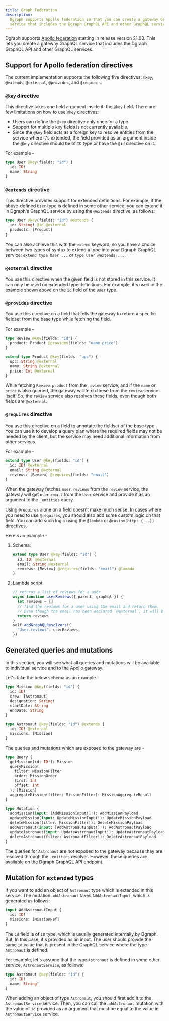 ```yaml
---
title: Graph Federation
description:
  Dgraph supports Apollo federation so that you can create a gateway GraphQL
  service that includes the Dgraph GraphQL API and other GraphQL services
---
```



<DgraphWIP />

Dgraph supports
[Apollo federation](https://www.apollographql.com/docs/federation/) starting in
release version 21.03. This lets you create a gateway GraphQL service that
includes the Dgraph GraphQL API and other GraphQL services.

## Support for Apollo federation directives

The current implementation supports the following five directives: `@key`,
`@extends`, `@external`, `@provides`, and `@requires`.

### `@key` directive

This directive takes one field argument inside it: the `@key` field. There are
few limitations on how to use `@key` directives:

- Users can define the `@key` directive only once for a type
- Support for multiple key fields is not currently available.
- Since the `@key` field acts as a foreign key to resolve entities from the
  service where it's extended, the field provided as an argument inside the
  `@key` directive should be of `ID` type or have the `@id` directive on it.

For example -

```graphql
type User @key(fields: "id") {
  id: ID!
  name: String
}
```

### `@extends` directive

This directive provides support for extended definitions. For example, if the
above-defined `User` type is defined in some other service, you can extend it in
Dgraph's GraphQL service by using the `@extends` directive, as follows:

```graphql
type User @key(fields: "id") @extends {
  id: String! @id @external
  products: [Product]
}
```

You can also achieve this with the `extend` keyword; so you have a choice
between two types of syntax to extend a type into your Dgraph GraphQL service:
`extend type User ...` or `type User @extends ...`.

### `@external` directive

You use this directive when the given field is not stored in this service. It
can only be used on extended type definitions. For example, it's used in the
example shown above on the `id` field of the `User` type.

### `@provides` directive

You use this directive on a field that tells the gateway to return a specific
fieldset from the base type while fetching the field.

For example -

```graphql
type Review @key(fields: "id") {
  product: Product @provides(fields: "name price")
}

extend type Product @key(fields: "upc") {
  upc: String @external
  name: String @external
  price: Int @external
}
```

While fetching `Review.product` from the `review` service, and if the `name` or
`price` is also queried, the gateway will fetch these from the `review` service
itself. So, the `review` service also resolves these fields, even though both
fields are `@external`.

### `@requires` directive

You use this directive on a field to annotate the fieldset of the base type. You
can use it to develop a query plan where the required fields may not be needed
by the client, but the service may need additional information from other
services.

For example -

```graphql
extend type User @key(fields: "id") {
  id: ID! @external
  email: String @external
  reviews: [Review] @requires(fields: "email")
}
```

When the gateway fetches `user.reviews` from the `review` service, the gateway
will get `user.email` from the `User` service and provide it as an argument to
the `_entities` query.

Using `@requires` alone on a field doesn't make much sense. In cases where you
need to use `@requires`, you should also add some custom logic on that field.
You can add such logic using the `@lambda` or `@custom(http: {...})` directives.

Here's an example -

1. Schema:

   ```graphql
   extend type User @key(fields: "id") {
     id: ID! @external
     email: String @external
     reviews: [Review] @requires(fields: "email") @lambda
   }
   ```

2. Lambda script:

   ```js
   // returns a list of reviews for a user
   async function userReviews({ parent, graphql }) {
     let reviews = []
     // find the reviews for a user using the email and return them.
     // Even though the email has been declared `@external`, it will be available as `parent.email` as it's mentioned in `@requires`.
     return reviews
   }
   self.addGraphQLResolvers({
     "User.reviews": userReviews,
   })
   ```

## Generated queries and mutations

In this section, you will see what all queries and mutations will be available
to individual service and to the Apollo gateway.

Let's take the below schema as an example -

```graphql
type Mission @key(fields: "id") {
  id: ID!
  crew: [Astronaut]
  designation: String!
  startDate: String
  endDate: String
}

type Astronaut @key(fields: "id") @extends {
  id: ID! @external
  missions: [Mission]
}
```

The queries and mutations which are exposed to the gateway are -

```graphql
type Query {
  getMission(id: ID!): Mission
  queryMission(
    filter: MissionFilter
    order: MissionOrder
    first: Int
    offset: Int
  ): [Mission]
  aggregateMission(filter: MissionFilter): MissionAggregateResult
}

type Mutation {
  addMission(input: [AddMissionInput!]!): AddMissionPayload
  updateMission(input: UpdateMissionInput!): UpdateMissionPayload
  deleteMission(filter: MissionFilter!): DeleteMissionPayload
  addAstronaut(input: [AddAstronautInput!]!): AddAstronautPayload
  updateAstronaut(input: UpdateAstronautInput!): UpdateAstronautPayload
  deleteAstronaut(filter: AstronautFilter!): DeleteAstronautPayload
}
```

The queries for `Astronaut` are not exposed to the gateway because they are
resolved through the `_entities` resolver. However, these queries are available
on the Dgraph GraphQL API endpoint.

## Mutation for `extended` types

If you want to add an object of `Astronaut` type which is extended in this
service. The mutation `addAstronaut` takes `AddAstronautInput`, which is
generated as follows:

```graphql
input AddAstronautInput {
  id: ID!
  missions: [MissionRef]
}
```

The `id` field is of `ID` type, which is usually generated internally by Dgraph.
But, In this case, it's provided as an input. The user should provide the same
`id` value that is present in the GraphQL service where the type `Astronaut` is
defined.

For example, let's assume that the type `Astronaut` is defined in some other
service, `AstronautService`, as follows:

```graphql
type Astronaut @key(fields: "id") {
  id: ID!
  name: String!
}
```

When adding an object of type `Astronaut`, you should first add it to the
`AstronautService` service. Then, you can call the `addAstronaut` mutation with
the value of `id` provided as an argument that must be equal to the value in
`AstronautService` service.
